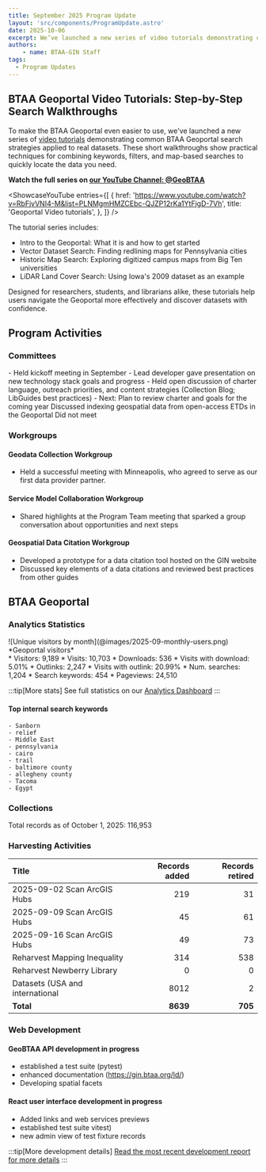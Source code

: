 ```yaml
---
title: September 2025 Program Update
layout: 'src/components/ProgramUpdate.astro'
date: 2025-10-06
excerpt: We’ve launched a new series of video tutorials demonstrating common BTAA Geoportal search strategies
authors:
    - name: BTAA-GIN Staff
tags:
  - Program Updates
---
```


<div class="monthly-highlight">

## BTAA Geoportal Video Tutorials: Step-by-Step Search Walkthroughs

To make the BTAA Geoportal even easier to use, we've launched a new series of [video tutorials](../../library/geoportal-video-tutorials) demonstrating common BTAA Geoportal search strategies applied to real datasets. These short walkthroughs show practical techniques for combining keywords, filters, and map-based searches to quickly locate the data you need.

**Watch the full series on [our YouTube Channel: @GeoBTAA](https://www.youtube.com/watch?v=RbFjvVNI4-M&list=PLNMgmHMZCEbc-QJZP12rKa1YtFjgD-7Vh)**

<ShowcaseYouTube
  entries={[
    {
      href: 'https://www.youtube.com/watch?v=RbFjvVNI4-M&list=PLNMgmHMZCEbc-QJZP12rKa1YtFjgD-7Vh',
      title: 'Geoportal Video tutorials',
    },
  ]}
/>

The tutorial series includes:
- Intro to the Geoportal:  What it is and how to get started
- Vector Dataset Search:  Finding redlining maps for Pennsylvania cities
- Historic Map Search:  Exploring digitized campus maps from Big Ten universities
- LiDAR Land Cover Search:  Using Iowa's 2009 dataset as an example
 
Designed for researchers, students, and librarians alike, these tutorials help users navigate the Geoportal more effectively and discover datasets with confidence.

</div>

## Program Activities

### Committees

<CardGrid>
  <Card title="TECHnology">
    - Held kickoff meeting in September
    - Lead developer gave presentation on new technology stack goals and progress
  </Card>

  <Card title="Community Engagement">
    - Held open discussion of charter language, outreach priorities, and content strategies (Collection Blog; LibGuides best practices)
    - Next: Plan to review charter and goals for the coming year
  </Card>

  <Card title="Knowledge">
    Discussed indexing geospatial data from open-access ETDs in the Geoportal
  </Card>

  <Card title="Coordination">
    Did not meet
  </Card>
</CardGrid>

### Workgroups

<Card>


#### Geodata Collection Workgroup

* Held a successful meeting with Minneapolis, who agreed to serve as our first data provider partner.

#### Service Model Collaboration Workgroup

* Shared highlights at the Program Team meeting that sparked a group conversation about opportunities and next steps

#### Geospatial Data Citation Workgroup

* Developed a prototype for a data citation tool hosted on the GIN website
* Discussed key elements of a data citations and reviewed best practices from other guides

	
</Card>


## BTAA Geoportal 

### Analytics Statistics

<TwoThirdsLayout>
  <div slot="left">
  ![Unique visitors by month](@images/2025-09-monthly-users.png)
  *Geoportal visitors*
  </div>

  <div slot="right">
  <div class="compact-list">
    * Visitors: 9,189
    * Visits: 10,703
    * Downloads: 536
    * Visits with download: 5.01%
    * Outlinks: 2,247
    * Visits with outlink: 20.99%
    * Num. searches: 1,204
    * Search keywords: 454
    * Pageviews: 24,510
  </div>
  </div>
</TwoThirdsLayout>


:::tip[More stats]
See full statistics on our [Analytics Dashboard](https://tableau.umn.edu/t/UL/views/BTAAGeoportalusageMatomo/Monthlycharts?%3Aembed=y&%3AisGuestRedirectFromVizportal=y)
:::


<div class="grid cards" markdown>

#### Top internal search keywords
<ChipList class="not-content">

	- Sanborn
	- relief
	- Middle East
	- pennsylvania
	- cairo
	- trail
	- baltimore county
	- allegheny county
	- Tacoma
	- Egypt
</ChipList>

</div>


### Collections

<p class="records-total">Total records as of October 1, 2025: 116,953</p>

### Harvesting Activities

| Title | Records added | Records retired |
|:--|--:|--:|
| 2025-09-02 Scan ArcGIS Hubs | 219 | 31 |
| 2025-09-09 Scan ArcGIS Hubs | 45 | 61 |
| 2025-09-16 Scan ArcGIS Hubs | 49 | 73 |
| Reharvest Mapping Inequality | 314 | 538 |
| Reharvest Newberry Library | 0 | 0 |
| Datasets (USA and international | 8012 | 2 |
| **Total** | **8639** | **705** |


### Web Development

#### GeoBTAA API development in progress
- established a test suite (pytest)
- enhanced documentation (https://gin.btaa.org/ld/)
- Developing spatial facets

#### React user interface development in progress
- Added links and web services previews
- established test suite vitest)
- new admin view of test fixture records

:::tip[More development details]
[Read the most recent development report for more details](https://docs.google.com/document/d/1drJsQhDEa5bTuNh3a4MvhGRimahqAP5DzpzQ5z0JCTg/edit?usp=sharing)
:::